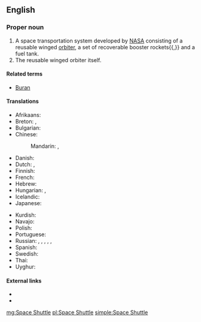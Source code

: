 ==English==

===Proper noun===
{{en-proper noun|head=[[space|Space]] [[shuttle|Shuttle]]|s}}

# A space transportation system developed by [[NASA]] consisting of a reusable winged [[orbiter]], a set of recoverable booster rockets{{,}} and a fuel tank.
# The reusable winged orbiter itself.

====Related terms====
* [[Buran]]

====Translations====
{{trans-top|a space transportation system}}
* Afrikaans: {{t|af|ruimtependeltuig}}
* Breton: {{t|br|egorvulzun|f}}, {{t|br|egorvulzunoù|p}}
* Bulgarian: {{t+|bg|совалка|f|tr=sovalka|sc=Cyrl}}
* Chinese:
*: Mandarin: {{t+|cmn|航天飛機|sc=Hani}}, {{t|cmn|航天飞机|tr=hángtiān fēijī|sc=Hani}}
* Danish: {{t|da|rumfærge}}
* Dutch: {{t+|nl|ruimteveer|n}}, {{t|nl|space shuttle|m}}
* Finnish: {{t+|fi|avaruussukkula}}
* French: {{t+|fr|navette spatiale|f}}
* Hebrew: {{t+|he|מעבורת חלל|tr=ma‘boret khalal|sc=Hebr}}
* Hungarian: {{t|hu|űrsikló}}, {{t+|hu|űrrepülőgép}}
* Icelandic: {{t+|is|geimflaug|f}}
* Japanese: {{t|ja|スペースシャトル|tr=supēsushatoru|sc=Jpan}}
{{trans-mid}}
* Kurdish: {{t+|ku|mekok}}
* Navajo: {{t|nv|yágháhoníkáángóó ałánátʼahí}}
* Polish: {{t|pl|prom kosmiczny|m}}
* Portuguese: {{t|pt|ônibus espacial|m}}
* Russian: {{t|ru|многора́зовый тра́нспортный косми́ческий кора́бль|m}}, {{t|ru|МТКК|m|tr=em-tɛ-ka-ká}}, {{t|ru|косми́ческий челно́к|m}}, {{t|ru|спейс-ша́ттл|m|tr=spɛjs-šáttl}}, {{t+|ru|шаттл|m}}, {{t+|ru|челно́к|m}}
* Spanish: {{t|es|transbordador espacial|m}}
* Swedish: {{t|sv|rymdfärja|c}}
* Thai: {{t|th|กระสวยอวกาศ|tr=gràsŭay àwágàat|sc=Thai}}
* Uyghur: {{t|ug|ئالەم ئايرۇپىلانى|sc=ug-Arab}}
{{trans-bottom}}

====External links====
* {{pedialite|Space Shuttle}}
* {{pedialite|Space Shuttle program}}

[[mg:Space Shuttle]]
[[pl:Space Shuttle]]
[[simple:Space Shuttle]]